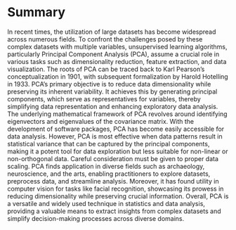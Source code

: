 # Summary

In recent times, the utilization of large datasets has become widespread across numerous fields. To confront the challenges posed by these complex datasets with multiple variables, unsupervised learning algorithms, particularly Principal Component Analysis (PCA), assume a crucial role in various tasks such as dimensionality reduction, feature extraction, and data visualization. The roots of PCA can be traced back to Karl Pearson's conceptualization in 1901, with subsequent formalization by Harold Hotelling in 1933. PCA's primary objective is to reduce data dimensionality while preserving its inherent variability. It achieves this by generating principal components, which serve as representatives for variables, thereby simplifying data representation and enhancing exploratory data analysis. The underlying mathematical framework of PCA revolves around identifying eigenvectors and eigenvalues of the covariance matrix. With the development of software packages, PCA has become easily accessible for data analysis. However, PCA is most effective when data patterns result in statistical variance that can be captured by the principal components, making it a potent tool for data exploration but less suitable for non-linear or non-orthogonal data. Careful consideration must be given to proper data scaling. PCA finds application in diverse fields such as archaeology, neuroscience, and the arts, enabling practitioners to explore datasets, preprocess data, and streamline analysis. Moreover, it has found utility in computer vision for tasks like facial recognition, showcasing its prowess in reducing dimensionality while preserving crucial information. Overall, PCA is a versatile and widely used technique in statistics and data analysis, providing a valuable means to extract insights from complex datasets and simplify decision-making processes across diverse domains.
